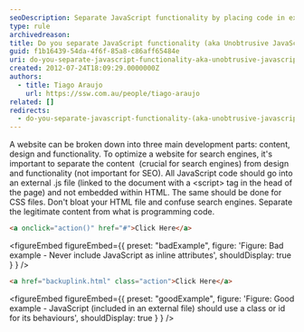 ```yaml
---
seoDescription: Separate JavaScript functionality by placing code in external .js files and linking them to HTML pages with script tags, rather than embedding code within HTML.
type: rule
archivedreason:
title: Do you separate JavaScript functionality (aka Unobtrusive JavaScript)?
guid: f1b16439-54da-4f6f-85a8-c86aff65484e
uri: do-you-separate-javascript-functionality-aka-unobtrusive-javascript
created: 2012-07-24T18:09:29.0000000Z
authors:
  - title: Tiago Araujo
    url: https://ssw.com.au/people/tiago-araujo
related: []
redirects:
  - do-you-separate-javascript-functionality-(aka-unobtrusive-javascript)
---
```


A website can be broken down into three main development parts: content, design and functionality. To optimize a website for search engines, it's important to separate the content  (crucial for search engines) from design and functionality (not important for SEO).
All JavaScript code should go into an external .js file (linked to the document with a &lt;script&gt; tag in the head of the page) and not embedded within HTML. The same should be done for CSS files. Don't bloat your HTML file and confuse search engines. Separate the legitimate content from what is programming code.

```html
<a onclick="action()" href="#">Click Here</a>
```

<figureEmbed figureEmbed={{
  preset: "badExample",
  figure: 'Figure: Bad example - Never include JavaScript as inline attributes',
  shouldDisplay: true
} } />


```html
<a href="backuplink.html" class="action">Click Here</a>
```

<figureEmbed figureEmbed={{
  preset: "goodExample",
  figure: 'Figure: Good example - JavaScript (included in an external file) should use a class or id for its behaviours',
  shouldDisplay: true
} } />
